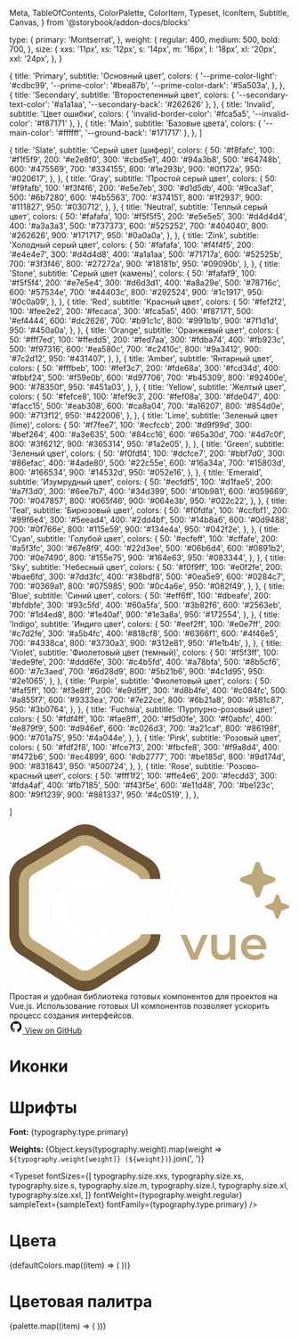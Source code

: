   Meta,
  TableOfContents,
  ColorPalette,
  ColorItem,
  Typeset,
  IconItem,
  Subtitle,
  Canvas,
} from '@storybook/addon-docs/blocks'

  type: {
    primary: 'Montserrat',
  },
  weight: {
    regular: 400,
    medium: 500,
    bold: 700,
  },
  size: {
    xxs: '11px',
    xs: '12px',
    s: '14px',
    m: '16px',
    l: '18px',
    xl: '20px',
    xxl: '24px',
  },
}


  {
    title: 'Primary',
    subtitle: 'Основный цвет',
    colors: {
      '--prime-color-light': '#cdbc99',
      '--prime-color': '#bea87b',
      '--prime-color-dark': '#5a503a',
    },
  },
  {
    title: 'Secondary',
    subtitle: 'Второстепенный цвет',
    colors: { '--secondary-text-color': '#a1a1aa', '--secondary-back': '#262626' },
  },
  {
    title: 'Invalid',
    subtitle: 'Цвет ошибки',
    colors: { 'invalid-border-color': '#fca5a5', '--invalid-color': '#f87171' },
  },
  {
    title: 'Main',
    subtitle: 'Базовые цвета',
    colors: { '--main-color': '#ffffff', '--ground-back': '#171717' },
  },
]

  {
    title: 'Slate',
    subtitle: 'Серый цвет (шифер)',
    colors: {
      50: '#f8fafc',
      100: '#f1f5f9',
      200: '#e2e8f0',
      300: '#cbd5e1',
      400: '#94a3b8',
      500: '#64748b',
      600: '#475569',
      700: '#334155',
      800: '#1e293b',
      900: '#0f172a',
      950: '#020617',
    },
  },
  {
    title: 'Gray',
    subtitle: 'Простой серый цвет',
    colors: {
      50: '#f9fafb',
      100: '#f3f4f6',
      200: '#e5e7eb',
      300: '#d1d5db',
      400: '#9ca3af',
      500: '#6b7280',
      600: '#4b5563',
      700: '#374151',
      800: '#1f2937',
      900: '#111827',
      950: '#030712',
    },
  },
  {
    title: 'Neutral',
    subtitle: 'Теплый серый цвет',
    colors: {
      50: '#fafafa',
      100: '#f5f5f5',
      200: '#e5e5e5',
      300: '#d4d4d4',
      400: '#a3a3a3',
      500: '#737373',
      600: '#525252',
      700: '#404040',
      800: '#262626',
      900: '#171717',
      950: '#0a0a0a',
    },
  },
  {
    title: 'Zink',
    subtitle: 'Холодный серый цвет',
    colors: {
      50: '#fafafa',
      100: '#f4f4f5',
      200: '#e4e4e7',
      300: '#d4d4d8',
      400: '#a1a1aa',
      500: '#71717a',
      600: '#52525b',
      700: '#3f3f46',
      800: '#27272a',
      900: '#18181b',
      950: '#09090b',
    },
  },
  {
    title: 'Stone',
    subtitle: 'Серый цвет (камень)',
    colors: {
      50: '#fafaf9',
      100: '#f5f5f4',
      200: '#e7e5e4',
      300: '#d6d3d1',
      400: '#a8a29e',
      500: '#78716c',
      600: '#57534e',
      700: '#44403c',
      800: '#292524',
      900: '#1c1917',
      950: '#0c0a09',
    },
  },
  {
    title: 'Red',
    subtitle: 'Красный цвет',
    colors: {
      50: '#fef2f2',
      100: '#fee2e2',
      200: '#fecaca',
      300: '#fca5a5',
      400: '#f87171',
      500: '#ef4444',
      600: '#dc2626',
      700: '#b91c1c',
      800: '#991b1b',
      900: '#7f1d1d',
      950: '#450a0a',
    },
  },
  {
    title: 'Orange',
    subtitle: 'Оранжевый цвет',
    colors: {
      50: '#fff7ed',
      100: '#ffedd5',
      200: '#fed7aa',
      300: '#fdba74',
      400: '#fb923c',
      500: '#f97316',
      600: '#ea580c',
      700: '#c2410c',
      800: '#9a3412',
      900: '#7c2d12',
      950: '#431407',
    },
  },
  {
    title: 'Amber',
    subtitle: 'Янтарный цвет',
    colors: {
      50: '#fffbeb',
      100: '#fef3c7',
      200: '#fde68a',
      300: '#fcd34d',
      400: '#fbbf24',
      500: '#f59e0b',
      600: '#d97706',
      700: '#b45309',
      800: '#92400e',
      900: '#78350f',
      950: '#451a03',
    },
  },
  {
    title: 'Yellow',
    subtitle: 'Желтый цвет',
    colors: {
      50: '#fefce8',
      100: '#fef9c3',
      200: '#fef08a',
      300: '#fde047',
      400: '#facc15',
      500: '#eab308',
      600: '#ca8a04',
      700: '#a16207',
      800: '#854d0e',
      900: '#713f12',
      950: '#422006',
    },
  },
  {
    title: 'Lime',
    subtitle: 'Зеленый цвет (lime)',
    colors: {
      50: '#f7fee7',
      100: '#ecfccb',
      200: '#d9f99d',
      300: '#bef264',
      400: '#a3e635',
      500: '#84cc16',
      600: '#65a30d',
      700: '#4d7c0f',
      800: '#3f6212',
      900: '#365314',
      950: '#1a2e05',
    },
  },
  {
    title: 'Green',
    subtitle: 'Зеленый цвет',
    colors: {
      50: '#f0fdf4',
      100: '#dcfce7',
      200: '#bbf7d0',
      300: '#86efac',
      400: '#4ade80',
      500: '#22c55e',
      600: '#16a34a',
      700: '#15803d',
      800: '#166534',
      900: '#14532d',
      950: '#052e16',
    },
  },
  {
    title: 'Emerald',
    subtitle: 'Изумрудный цвет',
    colors: {
      50: '#ecfdf5',
      100: '#d1fae5',
      200: '#a7f3d0',
      300: '#6ee7b7',
      400: '#34d399',
      500: '#10b981',
      600: '#059669',
      700: '#047857',
      800: '#065f46',
      900: '#064e3b',
      950: '#022c22',
    },
  },
  {
    title: 'Teal',
    subtitle: 'Бирюзовый цвет',
    colors: {
      50: '#f0fdfa',
      100: '#ccfbf1',
      200: '#99f6e4',
      300: '#5eead4',
      400: '#2dd4bf',
      500: '#14b8a6',
      600: '#0d9488',
      700: '#0f766e',
      800: '#115e59',
      900: '#134e4a',
      950: '#042f2e',
    },
  },
  {
    title: 'Cyan',
    subtitle: 'Голубой цвет',
    colors: {
      50: '#ecfeff',
      100: '#cffafe',
      200: '#a5f3fc',
      300: '#67e8f9',
      400: '#22d3ee',
      500: '#06b6d4',
      600: '#0891b2',
      700: '#0e7490',
      800: '#155e75',
      900: '#164e63',
      950: '#083344',
    },
  },
  {
    title: 'Sky',
    subtitle: 'Небесный цвет',
    colors: {
      50: '#f0f9ff',
      100: '#e0f2fe',
      200: '#bae6fd',
      300: '#7dd3fc',
      400: '#38bdf8',
      500: '#0ea5e9',
      600: '#0284c7',
      700: '#0369a1',
      800: '#075985',
      900: '#0c4a6e',
      950: '#082f49',
    },
  },
  {
    title: 'Blue',
    subtitle: 'Синий цвет',
    colors: {
      50: '#eff6ff',
      100: '#dbeafe',
      200: '#bfdbfe',
      300: '#93c5fd',
      400: '#60a5fa',
      500: '#3b82f6',
      600: '#2563eb',
      700: '#1d4ed8',
      800: '#1e40af',
      900: '#1e3a8a',
      950: '#172554',
    },
  },
  {
    title: 'Indigo',
    subtitle: 'Индиго цвет',
    colors: {
      50: '#eef2ff',
      100: '#e0e7ff',
      200: '#c7d2fe',
      300: '#a5b4fc',
      400: '#818cf8',
      500: '#6366f1',
      600: '#4f46e5',
      700: '#4338ca',
      800: '#3730a3',
      900: '#312e81',
      950: '#1e1b4b',
    },
  },
  {
    title: 'Violet',
    subtitle: 'Фиолетовый цвет (темный)',
    colors: {
       50: '#f5f3ff',
       100: '#ede9fe',
       200: '#ddd6fe',
       300: '#c4b5fd',
       400: '#a78bfa',
       500: '#8b5cf6',
       600: '#7c3aed',
       700: '#6d28d9',
       800: '#5b21b6',
       900: '#4c1d95',
       950: '#2e1065',
    },
  },
  {
    title: 'Purple',
    subtitle: 'Фиолетовый цвет',
    colors: {
      50: '#faf5ff',
      100: '#f3e8ff',
      200: '#e9d5ff',
      300: '#d8b4fe',
      400: '#c084fc',
      500: '#a855f7',
      600: '#9333ea',
      700: '#7e22ce',
      800: '#6b21a8',
      900: '#581c87',
      950: '#3b0764',
    },
  },
  {
    title: 'Fuchsia',
    subtitle: 'Пурпурно-розовый цвет',
    colors: {
      50: '#fdf4ff',
      100: '#fae8ff',
      200: '#f5d0fe',
      300: '#f0abfc',
      400: '#e879f9',
      500: '#d946ef',
      600: '#c026d3',
      700: '#a21caf',
      800: '#86198f',
      900: '#701a75',
      950: '#4a044e',
    },
  },
  {
    title: 'Pink',
    subtitle: 'Розовый цвет',
    colors: {
      50: '#fdf2f8',
      100: '#fce7f3',
      200: '#fbcfe8',
      300: '#f9a8d4',
      400: '#f472b6',
      500: '#ec4899',
      600: '#db2777',
      700: '#be185d',
      800: '#9d174d',
      900: '#831843',
      950: '#500724',
    },
  },
  {
    title: 'Rose',
    subtitle: 'Розово-красный цвет',
    colors: {
      50: '#fff1f2',
      100: '#ffe4e6',
      200: '#fecdd3',
      300: '#fda4af',
      400: '#fb7185',
      500: '#f43f5e',
      600: '#e11d48',
      700: '#be123c',
      800: '#9f1239',
      900: '#881337',
      950: '#4c0519',
    },
  },

]

<Meta title="Configuration" />

<div className='config-intro sb-unstyled'>
  <div className='config-intro__logo'>
    <svg width="auto" height="auto" viewBox="0 0 193 115" fill="none" xmlns="http://www.w3.org/2000/svg">
      <g clip-path="url(#clip0_9_9)">
        <path d="M100 37.5V37.1605C100.01 35.0524 99.4603 32.9794 98.406 31.1538C97.3517 29.3283 95.8311 27.8157 94 26.7711H94.176L58.176 5.54448C56.3385 4.53134 54.2743 4 52.176 4C50.0777 4 48.0135 4.53134 46.176 5.54448L10.176 26.7711C6.36267 28.8671 4 32.8405 4 37.1551V76.0085C4.00709 78.1341 4.58373 80.219 5.6699 82.0461C6.75607 83.8733 8.31208 85.376 10.176 86.3978L46.176 109.171C47.9609 110.151 49.964 110.664 52 110.664C54.036 110.664 56.0391 110.151 57.824 109.171L93.824 86.3978C97.6373 84.3018 100 80.3231 100 76.0085V75.5" stroke="#6B5235" stroke-width="8" stroke-linejoin="round"/>
        <path d="M93.5 37.5C93.5 36.5 93.1318 35.584 92.6051 34.6753C91.6826 33.0836 90.3521 31.7649 88.7499 30.8541H88.9039L57.4039 12.3466C55.7961 11.4633 53.99 11 52.1539 11C50.3179 11 48.5118 11.4633 46.9039 12.3466L15.404 30.8541C12.0673 32.6816 10 36.1459 10 39.9079V73.7839C10.0062 75.6373 10.5108 77.4551 11.4612 79.0482C12.4116 80.6413 13.7731 81.9514 15.404 82.8424L46.9039 102.698C48.4657 103.552 50.2185 104 51.9999 104C53.7814 104 55.5341 103.552 57.0959 102.698L88.5959 82.8424C91.5443 81.2275 94 78.6399 94 75.5" stroke="#BEA87B" stroke-width="7" stroke-linejoin="round"/>
        <path d="M78.008 69V46.6H87.224C89.208 46.6 90.904 46.92 92.312 47.56C93.7413 48.2 94.84 49.1173 95.608 50.312C96.376 51.5067 96.76 52.9253 96.76 54.568C96.76 56.2107 96.376 57.6293 95.608 58.824C94.84 59.9973 93.7413 60.904 92.312 61.544C90.904 62.1627 89.208 62.472 87.224 62.472H80.312L82.168 60.584V69H78.008ZM92.664 69L87 60.872H91.448L97.144 69H92.664ZM82.168 61.032L80.312 59.048H87.032C88.8667 59.048 90.2427 58.6533 91.16 57.864C92.0987 57.0747 92.568 55.976 92.568 54.568C92.568 53.1387 92.0987 52.04 91.16 51.272C90.2427 50.504 88.8667 50.12 87.032 50.12H80.312L82.168 48.072V61.032ZM98.2462 69L108.326 46.6H112.422L122.534 69H118.182L109.51 48.808H111.174L102.534 69H98.2462ZM102.886 63.816L104.006 60.552H116.102L117.222 63.816H102.886ZM129.191 56.904H140.359V60.424H129.191V56.904ZM129.543 69H125.383V46.6H141.735V50.088H129.543V69ZM150.458 69V50.12H143.034V46.6H162.042V50.12H154.618V69H150.458Z" fill="white"/>
        <path d="M54.752 80.64C51.3387 80.64 48.16 80.0853 45.216 78.976C42.3147 77.824 39.776 76.224 37.6 74.176C35.4667 72.0853 33.8027 69.632 32.608 66.816C31.4133 64 30.816 60.928 30.816 57.6C30.816 54.272 31.4133 51.2 32.608 48.384C33.8027 45.568 35.488 43.136 37.664 41.088C39.84 38.9973 42.3787 37.3973 45.28 36.288C48.1813 35.136 51.36 34.56 54.816 34.56C58.4853 34.56 61.8347 35.2 64.864 36.48C67.8933 37.7173 70.4533 39.5733 72.544 42.048L67.168 47.104C65.5467 45.3547 63.7333 44.0533 61.728 43.2C59.7227 42.304 57.5467 41.856 55.2 41.856C52.8533 41.856 50.6987 42.24 48.736 43.008C46.816 43.776 45.1307 44.864 43.68 46.272C42.272 47.68 41.1627 49.344 40.352 51.264C39.584 53.184 39.2 55.296 39.2 57.6C39.2 59.904 39.584 62.016 40.352 63.936C41.1627 65.856 42.272 67.52 43.68 68.928C45.1307 70.336 46.816 71.424 48.736 72.192C50.6987 72.96 52.8533 73.344 55.2 73.344C57.5467 73.344 59.7227 72.9173 61.728 72.064C63.7333 71.168 65.5467 69.824 67.168 68.032L72.544 73.152C70.4533 75.584 67.8933 77.44 64.864 78.72C61.8347 80 58.464 80.64 54.752 80.64Z" fill="white"/>
        <path d="M183.25 38C183.253 38.3589 183.144 38.7097 182.938 39.0038C182.732 39.2978 182.44 39.5204 182.102 39.6406L175.163 42.1639L172.641 49.1016C172.516 49.4365 172.292 49.7253 171.999 49.9293C171.706 50.1333 171.357 50.2426 171 50.2426C170.643 50.2426 170.294 50.1333 170.001 49.9293C169.707 49.7253 169.484 49.4365 169.359 49.1016L166.837 42.1628L159.898 39.6406C159.564 39.5163 159.275 39.2925 159.071 38.9992C158.867 38.7059 158.757 38.3572 158.757 38C158.757 37.6428 158.867 37.2941 159.071 37.0008C159.275 36.7075 159.564 36.4837 159.898 36.3594L166.837 33.8372L169.359 26.8984C169.484 26.5635 169.707 26.2747 170.001 26.0707C170.294 25.8667 170.643 25.7574 171 25.7574C171.357 25.7574 171.706 25.8667 171.999 26.0707C172.292 26.2747 172.516 26.5635 172.641 26.8984L175.164 33.8372L182.102 36.3594C182.44 36.4796 182.732 36.7022 182.938 36.9962C183.144 37.2903 183.253 37.6411 183.25 38Z" fill="#BEA87B"/>
        <path d="M192.812 56.5C192.814 56.7435 192.74 56.9816 192.601 57.1811C192.461 57.3807 192.263 57.5317 192.033 57.6133L187.325 59.3255L185.613 64.0332C185.529 64.2605 185.377 64.4565 185.178 64.5949C184.979 64.7333 184.742 64.8075 184.5 64.8075C184.258 64.8075 184.021 64.7333 183.822 64.5949C183.623 64.4565 183.471 64.2605 183.387 64.0332L181.675 59.3248L176.967 57.6133C176.74 57.5289 176.544 57.377 176.405 57.178C176.267 56.979 176.193 56.7424 176.193 56.5C176.193 56.2576 176.267 56.021 176.405 55.822C176.544 55.623 176.74 55.4711 176.967 55.3867L181.675 53.6752L183.387 48.9668C183.471 48.7395 183.623 48.5435 183.822 48.4051C184.021 48.2667 184.258 48.1925 184.5 48.1925C184.742 48.1925 184.979 48.2667 185.178 48.4051C185.377 48.5435 185.529 48.7395 185.613 48.9668L187.325 53.6752L192.033 55.3867C192.263 55.4683 192.461 55.6194 192.601 55.8189C192.74 56.0184 192.814 56.2565 192.812 56.5Z" fill="#BEA87B"/>
        <path d="M125.168 93L117.84 75.912H122L128.304 90.984H126.256L132.784 75.912H136.624L129.296 93H125.168ZM146.356 93.224C144.905 93.224 143.625 92.9573 142.516 92.424C141.407 91.8693 140.543 91.0373 139.924 89.928C139.305 88.7973 138.996 87.3787 138.996 85.672V75.912H142.996V85.128C142.996 86.664 143.337 87.816 144.02 88.584C144.724 89.3307 145.716 89.704 146.996 89.704C147.935 89.704 148.745 89.512 149.428 89.128C150.132 88.744 150.676 88.168 151.06 87.4C151.465 86.632 151.668 85.6827 151.668 84.552V75.912H155.668V93H151.86V88.392L152.532 89.8C151.956 90.9093 151.113 91.7627 150.004 92.36C148.895 92.936 147.679 93.224 146.356 93.224ZM168.937 93.224C167.039 93.224 165.375 92.8507 163.945 92.104C162.537 91.336 161.439 90.2907 160.649 88.968C159.881 87.6453 159.497 86.1413 159.497 84.456C159.497 82.7493 159.871 81.2453 160.617 79.944C161.385 78.6213 162.431 77.5867 163.753 76.84C165.097 76.0933 166.623 75.72 168.329 75.72C169.993 75.72 171.476 76.0827 172.777 76.808C174.079 77.5333 175.103 78.5573 175.849 79.88C176.596 81.2027 176.969 82.76 176.969 84.552C176.969 84.7227 176.959 84.9147 176.937 85.128C176.937 85.3413 176.927 85.544 176.905 85.736H162.665V83.08H174.793L173.225 83.912C173.247 82.9307 173.044 82.0667 172.617 81.32C172.191 80.5733 171.604 79.9867 170.857 79.56C170.132 79.1333 169.289 78.92 168.329 78.92C167.348 78.92 166.484 79.1333 165.737 79.56C165.012 79.9867 164.436 80.584 164.009 81.352C163.604 82.0987 163.401 82.984 163.401 84.008V84.648C163.401 85.672 163.636 86.5787 164.105 87.368C164.575 88.1573 165.236 88.7653 166.089 89.192C166.943 89.6187 167.924 89.832 169.033 89.832C169.993 89.832 170.857 89.6827 171.625 89.384C172.393 89.0853 173.076 88.616 173.673 87.976L175.817 90.44C175.049 91.336 174.079 92.0293 172.905 92.52C171.753 92.9893 170.431 93.224 168.937 93.224Z" fill="#BEA87B"/>
      </g>
      <defs>
        <clipPath id="clip0_9_9">
          <rect width="193" height="115" fill="white"/>
        </clipPath>
      </defs>
    </svg>
  </div>

<div className="config-intro__description">
  Простая и удобная библиотека готовых компонентов для проектов на Vue.js. Использование готовых UI
  компонентов позволяет ускорить процесс создания интерфейсов.
</div>

  <a href='https://github.com/matmon12/craftvue' target='_blank' className='config-intro__github'>
    <svg xmlns="http://www.w3.org/2000/svg" width="24" height="24" viewBox="0 0 24 24">
      <path fill="currentColor" d="M12.001 2c-5.525 0-10 4.475-10 10a9.99 9.99 0 0 0 6.837 9.488c.5.087.688-.213.688-.476c0-.237-.013-1.024-.013-1.862c-2.512.463-3.162-.612-3.362-1.175c-.113-.288-.6-1.175-1.025-1.413c-.35-.187-.85-.65-.013-.662c.788-.013 1.35.725 1.538 1.025c.9 1.512 2.337 1.087 2.912.825c.088-.65.35-1.087.638-1.337c-2.225-.25-4.55-1.113-4.55-4.938c0-1.088.387-1.987 1.025-2.687c-.1-.25-.45-1.275.1-2.65c0 0 .837-.263 2.75 1.024a9.3 9.3 0 0 1 2.5-.337c.85 0 1.7.112 2.5.337c1.913-1.3 2.75-1.024 2.75-1.024c.55 1.375.2 2.4.1 2.65c.637.7 1.025 1.587 1.025 2.687c0 3.838-2.337 4.688-4.562 4.938c.362.312.675.912.675 1.85c0 1.337-.013 2.412-.013 2.75c0 .262.188.574.688.474A10.02 10.02 0 0 0 22 12c0-5.525-4.475-10-10-10"/>
    </svg>
    View on GitHub
  </a>
</div>

# Иконки

<Canvas of={IconsStories.AllIcons} className="config-canvas" sourceState="none" />

# Шрифты

**Font:** {typography.type.primary}

**Weights:** {Object.keys(typography.weight).map(weight => `${typography.weight[weight]} (${weight})`).join(', ')}

<Typeset
  fontSizes={[
    typography.size.xxs,
    typography.size.xs,
    typography.size.s,
    typography.size.m,
    typography.size.l,
    typography.size.xl,
    typography.size.xxl,
  ]}
  fontWeight={typography.weight.regular}
  sampleText={sampleText}
  fontFamily={typography.type.primary}
/>

# Цвета

<ColorPalette>
  {defaultColors.map((item) => (
    <ColorItem key={item.title} {...item} />
  ))}
</ColorPalette>

# Цветовая палитра

<ColorPalette>
  {palette.map((item) => (
    <ColorItem key={item.title} {...item} />
  ))}
</ColorPalette>

<style>
  {`
    .css-2qy8by, .css-bp0xxt {
      flex: 0 0 25%;
    }
    .config-intro {
      max-width: 90%;
      margin: 0 auto;
      margin-bottom: 3rem;
      display: flex;
      flex-direction: column;
      align-items: center;
    }
    .config-intro__logo {
      margin-bottom: 2rem;
      width: 400px;
    }
    .config-intro__description {
      font-size: 1.1rem;
      color: #9ca3af;
      text-align: center;
      margin-bottom: 2rem;
    }
    .config-intro__github {
      display: flex;
      align-items: center;
      gap: 0.5rem;
      background-color: #374151;
      color: #f3f4f6;
      border-radius: 0.5rem;
      padding: 0.5rem 0.75rem;
      font-size: 0.875rem;
      transition: background-color 0.3s;

      &:hover{
        background-color:rgb(72, 86, 107);
      }
    }

    .docblock-typeset{
      background-color: var(--ground-back);
      border-radius: 8px;
    }
    .config-canvas{
      border-radius: 8px;
    }
  `}
</style>
